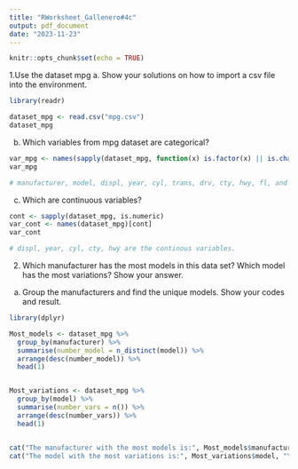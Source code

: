 ```yaml
---
title: "RWorksheet_Gallenero#4c"
output: pdf_document
date: "2023-11-23"
---
```


```r
knitr::opts_chunk$set(echo = TRUE)
```

1.Use the dataset mpg
a. Show your solutions on how to import a csv file into the environment.

```r

library(readr)

dataset_mpg <- read.csv("mpg.csv")
dataset_mpg

```

b. Which variables from mpg dataset are categorical?

```r

var_mpg <- names(sapply(dataset_mpg, function(x) is.factor(x) || is.character(x)))
var_mpg

# manufacturer, model, displ, year, cyl, trans, drv, cty, hwy, fl, and class are the variables from the dataset that are categorical.

```

c. Which are continuous variables?
```r

cont <- sapply(dataset_mpg, is.numeric)
var_cont <- names(dataset_mpg)[cont]
var_cont

# displ, year, cyl, cty, hwy are the continous variables.

```

2. Which manufacturer has the most models in this data set? Which model has the most variations?
Show your answer.
a. Group the manufacturers and find the unique models. Show your codes and result.

```r

library(dplyr)

Most_models <- dataset_mpg %>%
  group_by(manufacturer) %>%
  summarise(number_model = n_distinct(model)) %>%
  arrange(desc(number_model)) %>%
  head(1)


Most_variations <- dataset_mpg %>%
  group_by(model) %>%
  summarise(number_vars = n()) %>%
  arrange(desc(number_vars)) %>%
  head(1)


cat("The manufacturer with the most models is:", Most_models$manufacturer, "\n")
cat("The model with the most variations is:", Most_variations$model, "\n")


```

